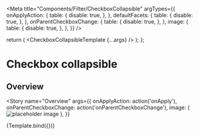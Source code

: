 



<Meta
  title="Components/Filter/CheckboxCollapsible"
  argTypes={{
    onApplyAction: {
      table: {
        disable: true,
      },
    },
    defaultFacets: {
      table: {
        disable: true,
      },
    },
    onParentCheckboxChange: {
      table: {
        disable: true,
      },
    },
    image: {
      table: {
        disable: true,
      },
    },
  }}
/>

  return (
    <Box w="8xl">
      <CheckboxCollapsibleTemplate {...args} />
    </Box>
  );
};

# Checkbox collapsible

<ArgsTable of={CheckboxCollapsible} />

## Overview

<Story
  name="Overview"
  args={{
    onApplyAction: action('onApply'),
    onParentCheckboxChange: action('onParentCheckboxChange'),
    image: (
      <img src="https://placekitten.com/g/220/100" alt="placeholder image" />
    ),
  }}
>
  {Template.bind({})}
</Story>
